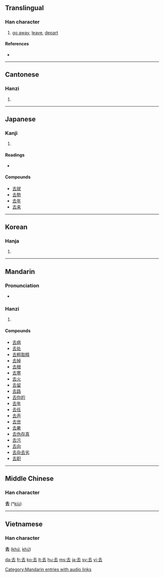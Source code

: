 ==Translingual==
{{stroke order|type=animate}}

===Han character===
{{Han char|rn=28|rad=厶|as=03|sn=5|four=4073<sub>1</sub>|canj=土戈 (GI)|ids=⿱[[土]][[厶]]}}

# [[go away]], [[leave]], [[depart]]

====References====
* {{Han ref|kx=0164.100|dkj=03070|dj=0372.070|hdz=10384.080|uh=53BB|ud=21435|bh=A568|bd=42344}}

----

==Cantonese==

===Hanzi===
{{yue-hanzi|jyut=|y=heui3}}

# {{defn|Cantonese}}

----

==Japanese==

===Kanji===
{{ja-kanji|grade=3|rs=厶03}}

# {{defn|Japanese}}

====Readings====
* {{ja-readings|on=[[きょ]] (kyo), [[こ]] (ko)|kun=[[さる]] (saru)}}

====Compounds====
* [[去就]]
* [[去勢]]
* [[去年]]
* [[去来]]

----

==Korean==

===Hanja===
{{ko-hanja|hangeul=거|rv=geo|mr=kŏ}}

# {{defn|Korean}}

----

==Mandarin==

===Pronunciation===
*{{audio|zh-qù.ogg|audio}}

===Hanzi===
{{cmn-hanzi|pin=[[qù]] ([[qu4]])|wg=ch'ü<sup>4</sup>}}

# {{defn|Mandarin}}

====Compounds====
* [[去病]]
* [[去处]]
* [[去粗取精]]
* [[去掉]]
* [[去根]]
* [[去寒]]
* [[去火]]
* [[去留]]
* [[去路]]
* [[去你的]]
* [[去年]]
* [[去任]]
* [[去声]]
* [[去世]]
* [[去暑]]
* [[去伪存真]]
* [[去污]]
* [[去向]]
* [[去杂去劣]]
* [[去职]]

[[Category:Mandarin entries with audio links]]

----

==Middle Chinese==
===Han character===
'''去''' (*[[kiù]])<!--asterisk indicates that this is a reconstructed pronunciation-->

----

==Vietnamese==
===Han character===
'''去''' ([[khứ]], [[khử]])

[[da:去]]
[[fr:去]]
[[ko:去]]
[[lt:去]]
[[hu:去]]
[[ms:去]]
[[ja:去]]
[[sv:去]]
[[vi:去]]